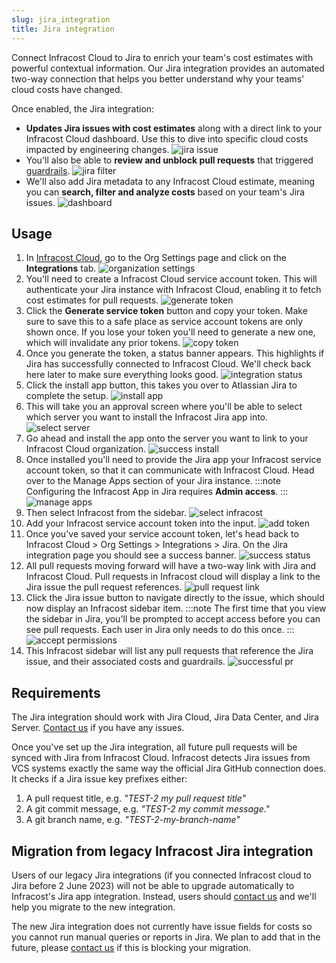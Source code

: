 ```yaml
---
slug: jira_integration
title: Jira integration
---
```



Connect Infracost Cloud to Jira to enrich your team's cost estimates with powerful contextual information. Our Jira integration provides an automated two-way connection that helps you better understand why your teams' cloud costs have changed.

Once enabled, the Jira integration:

- **Updates Jira issues with cost estimates** along with a direct link to your Infracost Cloud dashboard. Use this to dive into specific cloud costs impacted by engineering changes.
  ![jira issue](/img/jira/app-issue.png)
- You'll also be able to **review and unblock pull requests** that triggered [guardrails](/docs/infracost_cloud/guardrails/).
  ![jira filter](/img/jira/app-guardrails.png)
- We'll also add Jira metadata to any Infracost Cloud estimate, meaning you can **search, filter and analyze costs** based on your team's Jira issues.
  ![dashboard](/img/jira/dashboard.png)

## Usage

1. In [Infracost Cloud](https://dashboard.infracost.io), go to the Org Settings page and click on the **Integrations** tab.
   ![organization settings](/img/jira/0-organization-settings.png)
2. You'll need to create a Infracost Cloud service account token. This will authenticate your Jira instance with Infracost Cloud, enabling it to fetch cost estimates for pull requests.
   ![generate token](/img/jira/1-generate-token.png)
3. Click the **Generate service token** button and copy your token. Make sure to save this to a safe place as service account tokens are only shown once. If you lose your token you'll need to generate a new one, which will invalidate any prior tokens.
   ![copy token](/img/jira/2-copy-token.png)
4. Once you generate the token, a status banner appears. This highlights if Jira has successfully connected to Infracost Cloud. We'll check back here later to make sure everything looks good.
   ![integration status](/img/jira/3-integration-status.png)
5. Click the install app button, this takes you over to Atlassian Jira to complete the setup.
   ![install app](/img/jira/4-install-app.png)
6. This will take you an approval screen where you'll be able to select which server you want to install the Infracost Jira app into.
   ![select server](/img/jira/5-select-server.png)
7. Go ahead and install the app onto the server you want to link to your Infracost Cloud organization.
   ![success install](/img/jira/6-success-install.png)
8. Once installed you'll need to provide the Jira app your Infracost service account token, so that it can communicate with Infracost Cloud. Head over to the Manage Apps section of your Jira instance.
   :::note
   Configuring the Infracost App in Jira requires **Admin access**.
   :::
   ![manage apps](/img/jira/7-manage-apps.png)
9. Then select Infracost from the sidebar.
   ![select infracost](/img/jira/8-select-infracost.png)
10. Add your Infracost service account token into the input.
    ![add token](/img/jira/9-add-token.png)
11. Once you've saved your service account token, let's head back to Infracost Cloud > Org Settings > Integrations > Jira. On the Jira integration page you should see a success banner.
    ![success status](/img/jira/10-success-status.png)
12. All pull requests moving forward will have a two-way link with Jira and Infracost Cloud. Pull requests in Infracost cloud will display a link to the Jira issue the pull request references.
    ![pull request link](/img/jira/11-pull-request.png)
13. Click the Jira issue button to navigate directly to the issue, which should now display an Infracost sidebar item.
    :::note
    The first time that you view the sidebar in Jira, you'll be prompted to accept access before you can see pull requests. Each user in Jira only needs to do this once.
    :::
    ![accept permissions](/img/jira/12-accept-permissions.png)
14. This Infracost sidebar will list any pull requests that reference the Jira issue, and their associated costs and guardrails.
    ![successful pr](/img/jira/13-successful-pr.png)

## Requirements

The Jira integration should work with Jira Cloud, Jira Data Center, and Jira Server. [Contact us](mailto:hello@infracost.io) if you have any issues.

Once you've set up the Jira integration, all future pull requests will be synced with Jira from Infracost Cloud. Infracost detects Jira issues from VCS systems exactly the same way the official Jira GitHub connection does. It checks if a Jira issue key prefixes either:

1. A pull request title, e.g. _"TEST-2 my pull request title"_
2. A git commit message, e.g. _"TEST-2 my commit message."_
3. A git branch name, e.g. _"TEST-2-my-branch-name"_

## Migration from legacy Infracost Jira integration

Users of our legacy Jira integrations (if you connected Infracost cloud to Jira before 2 June 2023) will not be able to upgrade automatically to Infracost's Jira app integration. Instead, users should [contact us](mailto:hello@infracost.io) and we'll help you migrate to the new integration.

The new Jira integration does not currently have issue fields for costs so you cannot run manual queries or reports in Jira. We plan to add that in the future, please [contact us](mailto:hello@infracost.io) if this is blocking your migration.
